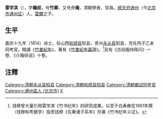 '''雷学淇'''（{{bd|？年||？年|}}），字'''瞻叔'''，号'''竹卿'''，又号'''介庵'''，清朝學者、官員。[[顺天府|顺天府]][[通州_(北京)|通州]]（今[[北京市|北京市]][[通州区_(北京市)|通州区]]）人，[[雷鐏|雷鐏]]之子。

==生平==
嘉庆十九年（1814）进士，任山西[[和顺县|和顺县]]知县、贵州[[永从县|永从县]]知县，充任丙子乙未同考官。精讀《[[竹書紀年|竹書紀年]]》，著有《[[竹書紀年義證|竹書紀年義證]]》。<ref>钱穆曾大量引用雷学淇《竹书纪年》的研究成果。以至于白寿彝在1961年撰〈钱穆和考据学〉指责钱穆《先秦诸子系年》抄袭《竹书纪年义证》。</ref>另有《古经服纬释问》一卷、《介庵经说》十卷。

== 注釋 ==
{{reflist}}
{{清朝人物小作品}}
{{嘉慶十九年甲戌科殿試金榜}}
{{DEFAULTSORT:Lei雷}}
[[Category:清朝永从县知县|Category:清朝永从县知县]]
[[Category:清朝和顺县知县|Category:清朝和顺县知县]]
[[Category:清朝鄉試同考官|Category:清朝鄉試同考官]]
[[Category:通州區人_(北京市)|Category:通州區人 (北京市)]]
[[Category:雷姓|X]]